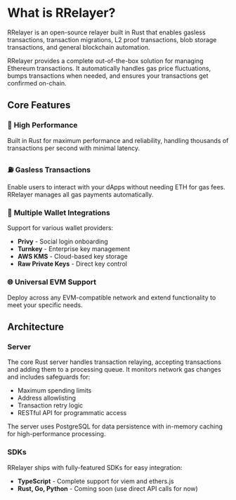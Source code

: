 # What is RRelayer?

RRelayer is an open-source relayer built in Rust that enables gasless transactions, transaction migrations, L2 proof transactions, blob storage transactions, and general blockchain automation.

RRelayer provides a complete out-of-the-box solution for managing Ethereum transactions. It automatically handles gas price fluctuations, bumps transactions when needed, and ensures your transactions get confirmed on-chain.

## Core Features

### 🚀 **High Performance**
Built in Rust for maximum performance and reliability, handling thousands of transactions per second with minimal latency.

### ⛽ **Gasless Transactions**  
Enable users to interact with your dApps without needing ETH for gas fees. RRelayer manages all gas payments automatically.

### 🔧 **Multiple Wallet Integrations**
Support for various wallet providers:
- **Privy** - Social login onboarding
- **Turnkey** - Enterprise key management  
- **AWS KMS** - Cloud-based key storage
- **Raw Private Keys** - Direct key control

### 🌐 **Universal EVM Support**
Deploy across any EVM-compatible network and extend functionality to meet your specific needs.

## Architecture

### Server
The core Rust server handles transaction relaying, accepting transactions and adding them to a processing queue. It monitors network gas changes and includes safeguards for:
- Maximum spending limits
- Address allowlisting  
- Transaction retry logic
- RESTful API for programmatic access

The server uses PostgreSQL for data persistence with in-memory caching for high-performance processing.

### SDKs
RRelayer ships with fully-featured SDKs for easy integration:
- **TypeScript** - Complete support for viem and ethers.js
- **Rust, Go, Python** - Coming soon (use direct API calls for now)

